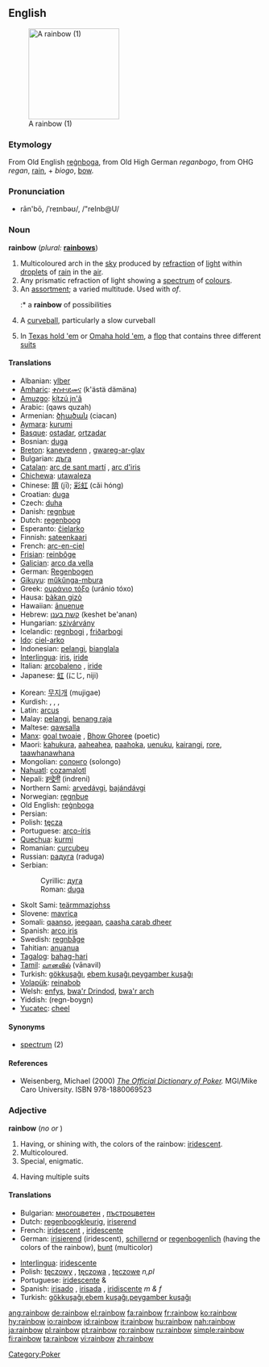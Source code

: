 {{wikipedia}}
==English==
[[Image:WhereRainbowRises.jpg|thumb|right|180px|A rainbow (1)]]

===Etymology===
From Old English [[regnboga|reġnboga]], from Old High German ''reganbogo'', from OHG ''regan'', [[rain]], + ''biogo'', [[bow]].

===Pronunciation===
*rān'bō, /ˈreɪnbəʊ/, /"reInb@U/

===Noun===
'''rainbow'''  (''plural:'' '''[[rainbows]]''')

# Multicoloured arch in the [[sky]] produced by [[refraction]] of [[light]] within [[droplet]]s of [[rain]] in the [[air]].
# Any prismatic refraction of light showing a [[spectrum]] of [[colour]]s.
# An [[assortment]]; a varied multitude. Used with ''of''.
#:* a '''rainbow''' of possibilities
# {{baseball}} A [[curveball]], particularly a slow curveball
# {{context|poker slang}} In [[Texas hold 'em]] or [[Omaha hold 'em]], a [[flop]] that contains three different [[suit]]s

====Translations====
{{top}}
*Albanian: [[ylber]] {{m}}
*[[Amharic]]: [[ቀስተ፡ደመና]] (k'ästä dämäna)
*[[Amuzgo]]: [[kítzú jn'â]]
*Arabic: {{ARchar|[[قوس قزح]]}} (qaws quzah)
*Armenian: [[ծիածան]] (ciacan)
*[[Aymara]]: [[kurumi]]
*[[Basque]]: [[ostadar]], [[ortzadar]]
*Bosnian: [[duga]] {{f}}
*[[Breton]]: [[kanevedenn]] {{f}}, [[gwareg-ar-glav]] {{f}}
*Bulgarian: [[дъга]] {{f}}
*[[Catalan]]: [[arc de sant martí]] {{m}}, [[arc d'iris]] {{m}}
*[[Chichewa]]: [[utawaleza]]
*Chinese: [[隮]] (jī); [[彩虹]] (cǎi hóng)
*Croatian: [[duga]] {{f}}
*Czech: [[duha]] {{f}}
*Danish: [[regnbue]]
*Dutch: [[regenboog]] {{m}}
*Esperanto: [[ĉielarko]]
*Finnish: [[sateenkaari]]
*French: [[arc-en-ciel]] {{m}}
*[[Frisian]]: [[reinbôge]]
*[[Galician]]: [[arco da vella]] {{m}}
*German: [[Regenbogen]] {{m}}
*[[Gikuyu]]: [[műkűnga-mbura]]
*Greek: [[ουράνιο τόξο]] {{n}} (uránio tóxo)
*Hausa: [[bàkan gizò]] {{m}}
*Hawaiian: [[ānuenue]]
*Hebrew: [[קשת בענן]] {{m}} (keshet be'anan)
*Hungarian: [[szivárvány]]
*Icelandic: [[regnbogi]] {{m}}, [[friðarbogi]] {{m}}
*[[Ido]]: [[ciel-arko]]
*Indonesian: [[pelangi]], [[bianglala]]
*[[Interlingua]]: [[iris]], [[iride]]
*Italian: [[arcobaleno]] {{m}}, [[iride]] {{f}}
*Japanese: [[虹]] (にじ, niji)
{{mid}}
*Korean: [[무지개]] (mujigae)
*Kurdish: {{t|ku|keskesor}} {{f}}, {{t|ku|keskûala}} {{f}}, {{t|ku|qozeqer}} {{f}}, {{t|ku|bûka baranê}} {{f}}
*Latin: [[arcus]] {{m}}
*Malay: [[pelangi]], [[benang raja]]
*Maltese: [[qawsalla]] {{f}}
*[[Manx]]: [[goal twoaie]] {{m}}, [[Bhow Ghoree]] {{m}} (poetic)
*Maori: [[kahukura]], [[aaheahea]], [[paahoka]], [[uenuku]], [[kairangi]], [[rore]], [[taawhanawhana]]
*Mongolian: [[солонго]] (solongo)
*[[Nahuatl]]: [[cozamalotl]]
*Nepali: [[इन्द्रेनी]] (indreni)
*Northern Sami: [[arvedávgi]], [[bajándávgi]]
*Norwegian: [[regnbue]]
*Old English: [[regnboga|reġnboga]]
*Persian: {{FAchar|[[رنگین کمان]]}}
*Polish: [[tęcza]] {{f}}
*Portuguese: [[arco-íris]] {{m}}
*[[Quechua]]: [[kurmi]]
*Romanian: [[curcubeu]] {{m}}
*Russian: [[радуга]] (raduga) {{f}}
*Serbian:
*:Cyrillic: [[дуга#Serbian|дуга]] {{f}}
*:Roman: [[duga#Serbian|duga]] {{f}}
*Skolt Sami: [[teärmmazjohss]]
*Slovene: [[mavrica]] {{f}}
*Somali: [[qaanso]], [[jeegaan]], [[caasha carab dheer]]
*Spanish: [[arco iris]] {{m}}
*Swedish: [[regnbåge]]
*Tahitian: [[anuanua]]
*[[Tagalog]]: [[bahag-hari]]
*[[Tamil]]: [[வானவில்]] (vānavil)
*Turkish: [[gökkuşağı]], [[ebem kuşağı]],[[peygamber kuşağı]]
*[[Volapük]]: [[reinabob]]
*Welsh: [[enfys]], [[bwa'r Drindod]], [[bwa'r arch]]
*Yiddish: (regn-boygn) {{m}}
*[[Yucatec]]: [[cheel]]
{{bottom}}

====Synonyms====
*[[spectrum]] (2)

====References====

*Weisenberg, Michael (2000) ''[http://www.poker1.com/mcu/pokerdictionary/mculib_dictionary_info.asp The Official Dictionary of Poker].''  MGI/Mike Caro University.  ISBN 978-1880069523

===Adjective===
'''rainbow'''  (''no'' {{compar}} ''or'' {{superl}})

# Having, or shining with, the colors of the rainbow: [[iridescent]].
# Multicoloured.
# Special, enigmatic.
# {{poker}} Having multiple suits

====Translations====
{{top}}
*Bulgarian: [[многоцветен]] {{m}}, [[пъстроцветен]] {{m}}
*Dutch: [[regenboogkleurig]], [[iriserend]]
*French: [[iridescent]] {{m}}, [[iridescente]] {{f}}
*German: [[irisierend]] (iridescent), [[schillernd]] or [[regenbogenlich]] (having the colors of the rainbow), [[bunt]] (multicolor)
{{mid}}
*[[Interlingua]]: [[iridescente]]
*Polish: [[tęczowy]] {{m}}, [[tęczowa]] {{f}}, [[tęczowe]] ''n,pl''
*Portuguese: [[iridescente]] {{m}} & {{f}}
*Spanish: [[irisado]] {{m}}, [[irisada]] {{f}}, [[iridiscente]] ''m & f''
*Turkish: [[gökkuşağı]],[[ebem kuşağı]],[[peygamber kuşağı]]
{{bottom}}

[[Category:Poker]]

[[ang:rainbow]]
[[de:rainbow]]
[[el:rainbow]]
[[fa:rainbow]]
[[fr:rainbow]]
[[ko:rainbow]]
[[hy:rainbow]]
[[io:rainbow]]
[[id:rainbow]]
[[it:rainbow]]
[[hu:rainbow]]
[[nah:rainbow]]
[[ja:rainbow]]
[[pl:rainbow]]
[[pt:rainbow]]
[[ro:rainbow]]
[[ru:rainbow]]
[[simple:rainbow]]
[[fi:rainbow]]
[[ta:rainbow]]
[[vi:rainbow]]
[[zh:rainbow]]